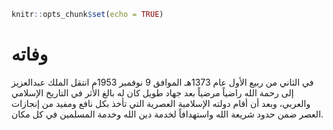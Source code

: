 

```r
knitr::opts_chunk$set(echo = TRUE)
```

# وفاته{-}

في الثاني من ربيع الأول عام 1373هـ الموافق 9 نوفمبر 1953م انتقل الملك عبدالعزيز إلى رحمة الله راضياً مرضياً بعد جهاد طويل كان له بالغ الأثر في التاريخ الإسلامي والعربي، وبعد أن أقام دولته الإسلامية العصرية التي تأخذ بكل نافع ومفيد من إنجازات العصر ضمن حدود شريعة الله واستهدافاً لخدمة دين الله وخدمة المسلمين في كل مكان. 



